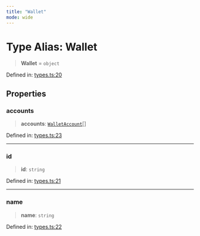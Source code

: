 ```yaml
---
title: "Wallet"
mode: wide
---
```

  
# Type Alias: Wallet

> **Wallet** = `object`

Defined in: [types.ts:20](https://github.com/tkhq/sdk/blob/main/packages/sdk-react-native/src/types.ts#L20)

## Properties

### accounts

> **accounts**: [`WalletAccount`](../WalletAccount/readme)[]

Defined in: [types.ts:23](https://github.com/tkhq/sdk/blob/main/packages/sdk-react-native/src/types.ts#L23)

***

### id

> **id**: `string`

Defined in: [types.ts:21](https://github.com/tkhq/sdk/blob/main/packages/sdk-react-native/src/types.ts#L21)

***

### name

> **name**: `string`

Defined in: [types.ts:22](https://github.com/tkhq/sdk/blob/main/packages/sdk-react-native/src/types.ts#L22)
